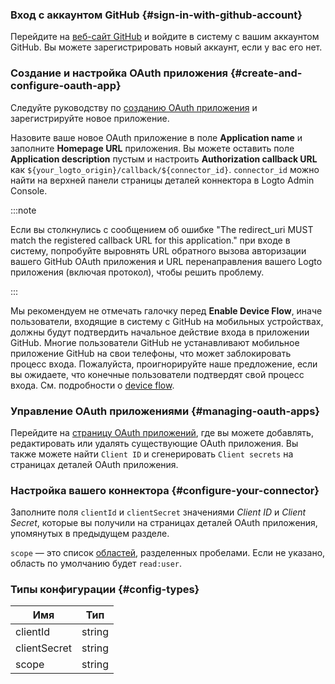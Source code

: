 ### Вход с аккаунтом GitHub \{#sign-in-with-github-account}

Перейдите на [веб-сайт GitHub](https://github.com/) и войдите в систему с вашим аккаунтом GitHub. Вы можете зарегистрировать новый аккаунт, если у вас его нет.

### Создание и настройка OAuth приложения \{#create-and-configure-oauth-app}

Следуйте руководству по [созданию OAuth приложения](https://docs.github.com/en/developers/apps/building-oauth-apps/creating-an-oauth-app) и зарегистрируйте новое приложение.

Назовите ваше новое OAuth приложение в поле **Application name** и заполните **Homepage URL** приложения. Вы можете оставить поле **Application description** пустым и настроить **Authorization callback URL** как `${your_logto_origin}/callback/${connector_id}`. `connector_id` можно найти на верхней панели страницы деталей коннектора в Logto Admin Console.

:::note

Если вы столкнулись с сообщением об ошибке "The redirect_uri MUST match the registered callback URL for this application." при входе в систему, попробуйте выровнять URL обратного вызова авторизации вашего GitHub OAuth приложения и URL перенаправления вашего Logto приложения (включая протокол), чтобы решить проблему.

:::

Мы рекомендуем не отмечать галочку перед **Enable Device Flow**, иначе пользователи, входящие в систему с GitHub на мобильных устройствах, должны будут подтвердить начальное действие входа в приложении GitHub. Многие пользователи GitHub не устанавливают мобильное приложение GitHub на свои телефоны, что может заблокировать процесс входа. Пожалуйста, проигнорируйте наше предложение, если вы ожидаете, что конечные пользователи подтвердят свой процесс входа. См. подробности о [device flow](https://docs.github.com/en/developers/apps/building-oauth-apps/authorizing-oauth-apps#device-flow).

### Управление OAuth приложениями \{#managing-oauth-apps}

Перейдите на [страницу OAuth приложений](https://github.com/settings/developers), где вы можете добавлять, редактировать или удалять существующие OAuth приложения. Вы также можете найти `Client ID` и сгенерировать `Client secrets` на страницах деталей OAuth приложения.

### Настройка вашего коннектора \{#configure-your-connector}

Заполните поля `clientId` и `clientSecret` значениями _Client ID_ и _Client Secret_, которые вы получили на страницах деталей OAuth приложения, упомянутых в предыдущем разделе.

`scope` — это список [областей](https://docs.github.com/en/apps/oauth-apps/building-oauth-apps/scopes-for-oauth-apps), разделенных пробелами. Если не указано, область по умолчанию будет `read:user`.

### Типы конфигурации \{#config-types}

| Имя          | Тип    |
| ------------ | ------ |
| clientId     | string |
| clientSecret | string |
| scope        | string |

